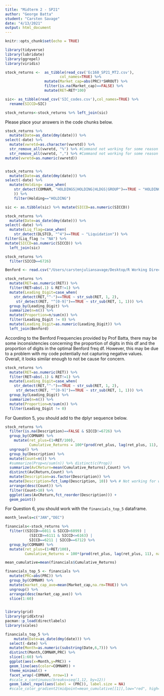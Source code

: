 ```yaml
---
title: "Midterm 2 - SP21"
author: "George Batta"
student: "Carsten Savage"
date: "4/13/2021"
output: html_document
---
```


```r
knitr::opts_chunk$set(echo = TRUE)

library(tidyverse)
library(lubridate)
library(ggrepel)
library(viridis)

stock_returns <-  as_tibble(read_csv('Ec160_SP21_MT2.csv'),
                         col_names=TRUE) %>%  
                  mutate(Market_cap=abs(PRC)*SHROUT) %>% 
                  filter(is.na(Market_cap)==FALSE) %>% 
                  mutate(RET=RET*100)

sic<- as_tibble(read_csv('SIC_codes.csv'),col_names=TRUE) %>% 
  rename(SICCD=SIC)

stock_returns<-stock_returns %>% left_join(sic)

```


Please place your answers in the code chunks below. 

```r
stock_returns %>%
  mutate(Date=as_date(dmy(date))) %>%
select(-date) %>%
  mutate(vwretd=as.character(vwretd)) %>%
  str_remove_all(vwretd, "%") %>% #Command not working for some reason
  str_remove_all(vwretd, ",") %>% #Command not working for some reason
mutate(vwretd=as.numeric(vwretd))



```

```r
stock_returns %>%
  mutate(Date=as_date(dmy(date))) %>%
select(-date) %>%
  mutate(Holding= case_when(
    str_detect(COMNAM, "HOLDINGS|HOLDING|HLDGS|GROUP")==TRUE ~ "HOLDING"
    )) %>%
    filter(Holding=="HOLDING")

```



```r

sic <- as.tibble(sic) %>% mutate(SICCD=as.numeric(SICCD))

stock_returns %>%
  mutate(Date=as_date(dmy(date))) %>%
select(-date) %>%
  mutate(Liq_flag=case_when(
    str_detect(DLSTCD, "^4")==TRUE ~ "Liquidation")) %>%
filter(Liq_flag != "NA") %>%
mutate(SICCD=as.numeric(SICCD)) %>%
  left_join(sic)

stock_returns %>%
  filter(SICCD==6726)

```


```r
Benford <- read.csv("/Users/carstenjuliansavage/Desktop/R Working Directory/Accounting/Accounting Data Analytics/Data Files/Midterm 2/benford_frequencies.csv") %>% as_tibble() %>% rename("Leading_Digit"="leading_digit") %>% mutate(Leading_Digit=as.numeric(Leading_Digit))

stock_returns %>%
  mutate(RET=as.numeric(RET)) %>%
  filter(RET>abs(.1) & RET!=1) %>%
  mutate(Leading_Digit=case_when(
    str_detect(RET,"^-")==TRUE ~ str_sub(RET, 1, 2),
     str_detect(RET, "^[0-9]")==TRUE ~ str_sub(RET, 1, 1))) %>%
  group_by(Leading_Digit) %>%
  summarize(n=n()) %>%
  mutate(Proportion=n/sum(n)) %>%
  filter(Leading_Digit != 0) %>%
  mutate(Leading_Digit=as.numeric(Leading_Digit)) %>%
  left_join(Benford)

```
According to the Benford Frequencies provided by Prof Batta, there may be some inconsistencies concerning the proportion of digits in this df and the proportion of digits in the optimal Benford freq df. However, this may be due to a problem with my code potentially not capturing negative values. Overall, it looks similar enough to not be cause for concern.
```r
stock_returns %>%
  mutate(RET=as.numeric(RET)) %>%
  filter(RET>abs(.1) & RET!=1) %>%
  mutate(Leading_Digit=case_when(
    str_detect(RET,"^-")==TRUE ~ str_sub(RET, 1, 2),
     str_detect(RET, "^[0-9]")==TRUE ~ str_sub(RET, 1, 1))) %>%
  group_by(Leading_Digit) %>%
  summarize(n=n()) %>%
  mutate(Proportion=n/sum(n)) %>%
  filter(Leading_Digit != 0)
```
For Question 5, you should add to the dplyr sequence below.

```r

stock_returns %>% 
  filter(is.na(Description)==FALSE & SICCD!=6726) %>% 
  group_by(COMNAM) %>% 
    mutate(ret_plus=(1+RET/100),
           Cumulative_Returns = 100*(prod(ret_plus, lag(ret_plus, 11), na.rm = T) -1) ) %>% select(-ret_plus) %>% 
  ungroup() %>%
  group_by(Description) %>%
  mutate(Count=n()) %>% 
  #summarize(Prop=n/sum(n)) %>% distinct(c(Prop))
  summarize(AvCReturn=mean(Cumulative_Returns),Count) %>%
  distinct(AvCReturn,Count) %>%
  mutate(Description=as.factor(Description)) %>%
  mutate(Description=fct_lump(Description, 10)) %>% # Not working for whatever reason
  arrange(desc(Count)) %>%
  filter(Count>10) %>%
  ggplot(aes(AvCReturn,fct_reorder(Description))) + 
  geom_point()

```


For Question 6, you should work with the `financials_top_5` dataframe.   

```r

month_levels=c("JAN","DEC")

financials<-stock_returns %>% 
  filter((SICCD>=6011 & SICCD<6099) | 
           (SICCD>=6111 & SICCD<=6163) | 
           SICCD==6211 | SICCD==6712) %>% 
  group_by(COMNAM) %>% 
  mutate(ret_plus=(1+RET/100),
         Cumulative_Returns = 100*(prod(ret_plus, lag(ret_plus, 11), na.rm = T) -1) ) %>% select(-ret_plus) 

mean_cumulative=mean(financials$Cumulative_Returns) 

financials_top_5 <- financials %>% 
  mutate(PRC=abs(PRC)) %>% 
  group_by(COMNAM) %>% 
  mutate(market_cap_ave=mean(Market_cap,na.rm=TRUE)) %>% 
  ungroup() %>% 
  arrange(desc(market_cap_ave)) %>% 
  slice(1:60) 
  

library(grid)
library(gridExtra)
pacman::p_load(directlabels)
library(scales)

financials_top_5 %>%
    mutate(Date=as_date(dmy(date))) %>%
  select(-date) %>%
  mutate(Month=as.numeric(substring(Date,6,7))) %>%
  distinct(Month,COMNAM,PRC) %>%
  slice(1:60) %>%
  ggplot(aes(x=Month,y=PRC)) +
  geom_line(aes(color=COMNAM)) +
  theme_minimal() + 
  facet_wrap(~COMNAM, nrow=1) +
  #scale_x_continuous(breaks=seq(1,12, by=12))
  geom_label_repel(aes(label = (PRC)), label.size = NA) 
  #scale_color_gradient2(midpoint=mean_cumulative[[1]],low="red", high="blue",mid="white") #This command doesn't seem to work due to var type


```


